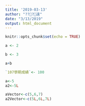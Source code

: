 ```yaml
---
title: '2019-03-13'
author: "???遠"
date: "3/13/2019"
output: html_document
---
```


```r
knitr::opts_chunk$set(echo = TRUE)
```

```r
a <- 2
```

```r
b <- 3
```

```r
a+b
```
```r
`107學期成績`<- 100
```

```r
a<-5
a2<-5L
```

```r
aVector<-c(5,6,7)
a2Vector<-c(5L,6L,7L)
```

